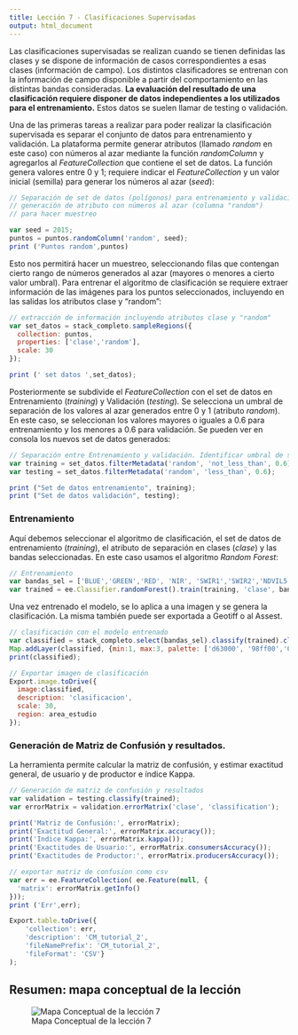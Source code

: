 ```yaml
---
title: Lección 7 - Clasificaciones Supervisadas
output: html_document
---
```


Las clasificaciones supervisadas se realizan cuando se tienen definidas las clases y se dispone  de información de casos correspondientes a esas clases (información de campo). Los distintos clasificadores se entrenan con la información de campo disponible a partir del comportamiento en las distintas bandas consideradas. **La evaluación del resultado de una clasificación requiere disponer de datos independientes a los utilizados para el entrenamiento.** Estos datos se suelen llamar de testing o validación.

Una de las primeras tareas a realizar para poder realizar la clasificación supervisada es separar el conjunto de datos para entrenamiento y validación. La plataforma permite generar atributos (llamado _random_ en este caso) con números al azar mediante la función _randomColumn_ y agregarlos al _FeatureCollection_ que contiene el set de datos. La función genera valores entre 0 y 1; requiere indicar el _FeatureCollection_ y un valor inicial (semilla) para generar los números al azar (_seed_):

```js
// Separación de set de datos (polígonos) para entrenamiento y validación
// generación de atributo con números al azar (columna "random")
// para hacer muestreo

var seed = 2015;
puntos = puntos.randomColumn('random', seed);
print ('Puntos random',puntos)
```

Esto nos permitirá hacer un muestreo, seleccionando filas que contengan cierto rango de números generados al azar (mayores o menores a cierto valor umbral). Para entrenar el algoritmo de clasificación se requiere extraer información de las imágenes para los puntos seleccionados, incluyendo en las salidas los atributos clase y “random”:

```js
// extracción de información incluyendo atributos clase y "random"
var set_datos = stack_completo.sampleRegions({
  collection: puntos,
  properties: ['clase','random'],
  scale: 30
});

print (' set datos ',set_datos);
```

Posteriormente se subdivide el _FeatureCollection_ con el set de datos en Entrenamiento (_training_) y Validación (_testing_). Se selecciona un umbral de separación de los valores al azar generados entre 0 y 1 (atributo _random_). En este caso, se seleccionan los valores mayores o iguales a 0.6 para entrenamiento y los menores a 0.6 para validación. Se pueden ver en consola los nuevos set de datos generados:

```js
// Separación entre Entrenamiento y validación. Identificar umbral de separación
var training = set_datos.filterMetadata('random', 'not_less_than', 0.6);
var testing = set_datos.filterMetadata('random', 'less_than', 0.6);

print ("Set de datos entrenamiento", training);
print ("Set de datos validación", testing);

```

### Entrenamiento

Aquí debemos seleccionar el algoritmo de clasificación, el set de datos de entrenamiento (_training_), el atributo de separación en clases (_clase_) y las bandas seleccionadas. En este caso usamos el algoritmo _Random Forest_:

```js
// Entrenamiento
var bandas_sel = ['BLUE','GREEN','RED', 'NIR', 'SWIR1','SWIR2','NDVIL5','BLUE_1','GREEN_1','RED_1', 'NIR_1', 'SWIR1_1','SWIR2_1','NDVIL8'];
var trained = ee.Classifier.randomForest().train(training, 'clase', bandas_sel);
```

Una vez entrenado el modelo, se lo aplica a una imagen y se genera la clasificación. La misma también puede ser exportada a Geotiff o al Assest.

```js
// clasificación con el modelo entrenado
var classified = stack_completo.select(bandas_sel).classify(trained).clip(area_estudio);
Map.addLayer(classified, {min:1, max:3, palette: ['d63000', '98ff00','0b4a8b']}, 'Clasificacion');
print(classified);

// Exportar imagen de clasificación
Export.image.toDrive({
  image:classified,
  description: 'clasificacion',
  scale: 30,
  region: area_estudio
});
```
### Generación de Matriz de Confusión y resultados. 

La herramienta permite calcular la matriz de confusión, y estimar exactitud general, de usuario y de productor e índice Kappa.

```js
// Generación de matriz de confusión y resultados
var validation = testing.classify(trained);
var errorMatrix = validation.errorMatrix('clase', 'classification');

print('Matriz de Confusión:', errorMatrix);
print('Exactitud General:', errorMatrix.accuracy());
print('Indice Kappa:', errorMatrix.kappa());
print('Exactitudes de Usuario:', errorMatrix.consumersAccuracy());
print('Exactitudes de Productor:', errorMatrix.producersAccuracy());

// exportar matriz de confusion como csv
var err = ee.FeatureCollection( ee.Feature(null, {
  'matrix': errorMatrix.getInfo()
}));
print ('Err',err);

Export.table.toDrive({
	'collection': err,
	'description': 'CM_tutorial_2',
	'fileNamePrefix': 'CM_tutorial_2',
	'fileFormat': 'CSV'}
);
```

## Resumen: mapa conceptual de la lección

![Mapa Conceptual de la lección 7](img/GEE_Lesson_7.png)